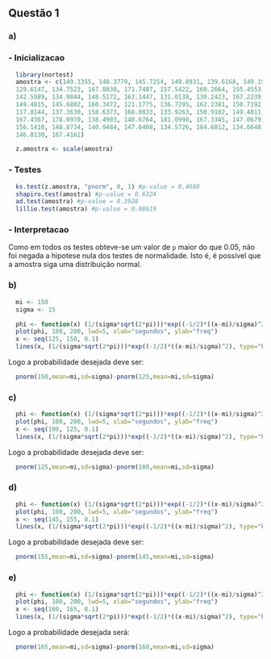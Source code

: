 ## Questão 1

### a)
### - Inicializacao
```r
  library(nortest)
  amostra <- c(149.3355, 140.3779, 145.7254, 149.8931, 139.6168, 149.1934,  
  129.6147, 134.7523, 167.8030, 171.7407, 157.5422, 160.2664, 155.4553,  
  142.5989, 134.9844, 148.5172, 163.1447, 131.0138, 130.2423, 167.2239,  
  149.4015, 145.6802, 160.3472, 121.1775, 136.7295, 162.2381, 150.7192,  
  117.8144, 137.3630, 158.6373, 168.0833, 133.9263, 150.9102, 149.4811,  
  167.4367, 178.0970, 138.4903, 148.6764, 181.0990, 167.3345, 147.0679,  
  156.1410, 148.8734, 140.9484, 147.6408, 134.5726, 184.6812, 134.6648,  
  146.8130, 167.4161)

  z.amostra <- scale(amostra)
```
### - Testes
```r
  ks.test(z.amostra, "pnorm", 0, 1) #p-value = 0.4688
  shapiro.test(amostra) #p-value = 0.6324
  ad.test(amostra) #p-value = 0.3928
  lillie.test(amostra) #p-value = 0.08619 
```

### - Interpretacao
Como em todos os testes obteve-se um valor de ```p``` maior do que 0.05, não foi negada a hipotese nula dos testes de normalidade. Isto é, é possível que a amostra siga uma distribuição normal.

### b)
```r
  mi <- 150
  sigma <- 15

  phi <- function(x) (1/(sigma*sqrt(2*pi)))*exp((-1/2)*((x-mi)/sigma)^2)
  plot(phi, 100, 200, lwd=5, xlab="segundos", ylab="freq")
  x <- seq(125, 150, 0.1)
  lines(x, (1/(sigma*sqrt(2*pi)))*exp((-1/2)*((x-mi)/sigma)^2), type="h", col="grey")
```

Logo a probabilidade desejada deve ser:
```r
  pnorm(150,mean=mi,sd=sigma)-pnorm(125,mean=mi,sd=sigma)
```

### c)
```r
  phi <- function(x) (1/(sigma*sqrt(2*pi)))*exp((-1/2)*((x-mi)/sigma)^2)
  plot(phi, 100, 200, lwd=5, xlab="segundos", ylab="freq")
  x <- seq(100, 125, 0.1)
  lines(x, (1/(sigma*sqrt(2*pi)))*exp((-1/2)*((x-mi)/sigma)^2), type="h", col="grey")
```

Logo a probabilidade desejada deve ser:
```r
  pnorm(125,mean=mi,sd=sigma)-pnorm(100,mean=mi,sd=sigma)
```

### d)
```r
  phi <- function(x) (1/(sigma*sqrt(2*pi)))*exp((-1/2)*((x-mi)/sigma)^2)
  plot(phi, 100, 200, lwd=5, xlab="segundos", ylab="freq")
  x <- seq(145, 155, 0.1)
  lines(x, (1/(sigma*sqrt(2*pi)))*exp((-1/2)*((x-mi)/sigma)^2), type="h", col="grey")
```

Logo a probabilidade desejada deve ser:
```r
  pnorm(155,mean=mi,sd=sigma)-pnorm(145,mean=mi,sd=sigma)
```

### e)
```r
  phi <- function(x) (1/(sigma*sqrt(2*pi)))*exp((-1/2)*((x-mi)/sigma)^2)
  plot(phi, 100, 200, lwd=5, xlab="segundos", ylab="freq")
  x <- seq(160, 165, 0.1)
  lines(x, (1/(sigma*sqrt(2*pi)))*exp((-1/2)*((x-mi)/sigma)^2), type="h", col="grey")
```

Logo a probabilidade desejada será:
```r
  pnorm(165,mean=mi,sd=sigma)-pnorm(160,mean=mi,sd=sigma)
```
